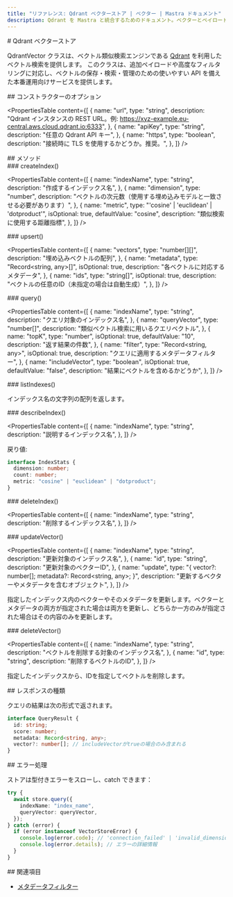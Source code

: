 ```yaml
---
title: "リファレンス: Qdrant ベクターストア | ベクター | Mastra ドキュメント"
description: Qdrant を Mastra と統合するためのドキュメント。ベクターとペイロードを管理するためのベクター類似検索エンジンについて説明します。
---
```


<div id="qdrant-vector-store">
  # Qdrant ベクターストア
</div>

QdrantVector クラスは、ベクトル類似検索エンジンである [Qdrant](https://qdrant.tech/) を利用したベクトル検索を提供します。
このクラスは、追加ペイロードや高度なフィルタリングに対応し、ベクトルの保存・検索・管理のための使いやすい API を備えた本番運用向けサービスを提供します。

<div id="constructor-options">
  ## コンストラクターのオプション
</div>

<PropertiesTable
  content={[
    {
      name: "url",
      type: "string",
      description:
        "Qdrant インスタンスの REST URL。例: https://xyz-example.eu-central.aws.cloud.qdrant.io:6333",
    },
    {
      name: "apiKey",
      type: "string",
      description: "任意の Qdrant API キー",
    },
    {
      name: "https",
      type: "boolean",
      description:
        "接続時に TLS を使用するかどうか。推奨。",
    },
  ]}
/>

<div id="methods">
  ## メソッド
</div>

<div id="createindex">
  ### createIndex()
</div>

<PropertiesTable
  content={[
    {
      name: "indexName",
      type: "string",
      description: "作成するインデックス名",
    },
    {
      name: "dimension",
      type: "number",
      description: "ベクトルの次元数（使用する埋め込みモデルと一致させる必要があります）",
    },
    {
      name: "metric",
      type: "'cosine' | 'euclidean' | 'dotproduct'",
      isOptional: true,
      defaultValue: "cosine",
      description: "類似検索に使用する距離指標",
    },
  ]}
/>

<div id="upsert">
  ### upsert()
</div>

<PropertiesTable
  content={[
    {
      name: "vectors",
      type: "number[][]",
      description: "埋め込みベクトルの配列",
    },
    {
      name: "metadata",
      type: "Record<string, any>[]",
      isOptional: true,
      description: "各ベクトルに対応するメタデータ",
    },
    {
      name: "ids",
      type: "string[]",
      isOptional: true,
      description: "ベクトルの任意のID（未指定の場合は自動生成）",
    },
  ]}
/>

<div id="query">
  ### query()
</div>

<PropertiesTable
  content={[
    {
      name: "indexName",
      type: "string",
      description: "クエリ対象のインデックス名",
    },
    {
      name: "queryVector",
      type: "number[]",
      description: "類似ベクトル検索に用いるクエリベクトル",
    },
    {
      name: "topK",
      type: "number",
      isOptional: true,
      defaultValue: "10",
      description: "返す結果の件数",
    },
    {
      name: "filter",
      type: "Record<string, any>",
      isOptional: true,
      description: "クエリに適用するメタデータフィルター",
    },
    {
      name: "includeVector",
      type: "boolean",
      isOptional: true,
      defaultValue: "false",
      description: "結果にベクトルを含めるかどうか",
    },
  ]}
/>

<div id="listindexes">
  ### listIndexes()
</div>

インデックス名の文字列の配列を返します。

<div id="describeindex">
  ### describeIndex()
</div>

<PropertiesTable
  content={[
{
  name: "indexName",
  type: "string",
  description: "説明するインデックス名",
},
]}
/>

戻り値:

```typescript copy
interface IndexStats {
  dimension: number;
  count: number;
  metric: "cosine" | "euclidean" | "dotproduct";
}
```


<div id="deleteindex">
  ### deleteIndex()
</div>

<PropertiesTable
  content={[
    {
      name: "indexName",
      type: "string",
      description: "削除するインデックス名",
    },
  ]}
/>

<div id="updatevector">
  ### updateVector()
</div>

<PropertiesTable
  content={[
    {
      name: "indexName",
      type: "string",
      description: "更新対象のインデックス名",
    },
    {
      name: "id",
      type: "string",
      description: "更新対象のベクターID",
    },
    {
      name: "update",
      type: "{ vector?: number[]; metadata?: Record<string, any>; }",
      description: "更新するベクターやメタデータを含むオブジェクト",
    },
  ]}
/>

指定したインデックス内のベクターやそのメタデータを更新します。ベクターとメタデータの両方が指定された場合は両方を更新し、どちらか一方のみが指定された場合はその内容のみを更新します。

<div id="deletevector">
  ### deleteVector()
</div>

<PropertiesTable
  content={[
    {
      name: "indexName",
      type: "string",
      description: "ベクトルを削除する対象のインデックス名",
    },
    {
      name: "id",
      type: "string",
      description: "削除するベクトルのID",
    },
  ]}
/>

指定したインデックスから、IDを指定してベクトルを削除します。

<div id="response-types">
  ## レスポンスの種類
</div>

クエリの結果は次の形式で返されます。

```typescript copy
interface QueryResult {
  id: string;
  score: number;
  metadata: Record<string, any>;
  vector?: number[]; // includeVectorがtrueの場合のみ含まれる
}
```


<div id="error-handling">
  ## エラー処理
</div>

ストアは型付きエラーをスローし、catch できます：

```typescript copy
try {
  await store.query({
    indexName: "index_name",
    queryVector: queryVector,
  });
} catch (error) {
  if (error instanceof VectorStoreError) {
    console.log(error.code); // 'connection_failed' | 'invalid_dimension' | など
    console.log(error.details); // エラーの詳細情報
  }
}
```


<div id="related">
  ## 関連項目
</div>

- [メタデータフィルター](../rag/metadata-filters)
